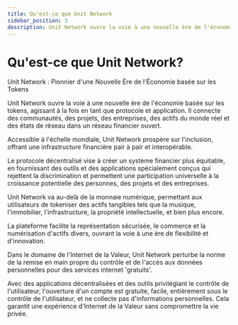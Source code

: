 ```yaml
---
title: Qu'est-ce que Unit Network
sidebar_position: 3
description: Unit Network ouvre la voie à une nouvelle ère de l'économie basée sur les tokens, agissant à la fois en tant que protocole et application. Il connecte des communautés, des projets, des entreprises, des actifs du monde réel et des états de réseau dans un réseau financier ouvert.
---
```


# Qu'est-ce que Unit Network?

Unit Network : Pionnier d'une Nouvelle Ère de l'Économie basée sur les Tokens

Unit Network ouvre la voie à une nouvelle ère de l'économie basée sur les tokens, agissant à la fois en tant que protocole et application. Il connecte des communautés, des projets, des entreprises, des actifs du monde réel et des états de réseau dans un réseau financier ouvert.

Accessible à l'échelle mondiale, Unit Network prospère sur l'inclusion, offrant une infrastructure financière pair à pair et interopérable.

Le protocole décentralisé vise à créer un système financier plus équitable, en fournissant des outils et des applications spécialement conçus qui rejettent la discrimination et permettent une participation universelle à la croissance potentielle des personnes, des projets et des entreprises.

Unit Network va au-delà de la monnaie numérique, permettant aux utilisateurs de tokeniser des actifs tangibles tels que la musique, l'immobilier, l'infrastructure, la propriété intellectuelle, et bien plus encore.

La plateforme facilite la représentation sécurisée, le commerce et la numérisation d'actifs divers, ouvrant la voie à une ère de flexibilité et d'innovation.

Dans le domaine de l'Internet de la Valeur, Unit Network perturbe la norme de la remise en main propre du contrôle et de l'accès aux données personnelles pour des services internet 'gratuits'.

Avec des applications décentralisées et des outils privilégiant le contrôle de l'utilisateur, l'ouverture d'un compte est gratuite, facile, entièrement sous le contrôle de l'utilisateur, et ne collecte pas d'informations personnelles. Cela garantit une expérience d'Internet de la Valeur sans compromettre la vie privée.

